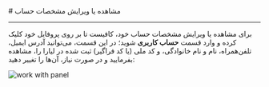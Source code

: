 

<Layout>
<Head>
<title>مستندات نحوه مشاهده یا ویرایش مشخصات حساب - لیارا</title>
<meta property="og:title" content="مستندات خدمات رایانش ابری لیارا" />
<meta property="og:description" content="مستندات مربوط به نحوه ویرایش یا مشاهده مشخصات حساب در پنل کاربری لیارا"  />
<meta property="og:image" content="https://files.liara.ir/liara/logos/liara-poster.jpg" />
</Head>
# مشاهده یا ویرایش مشخصات حساب
<hr className="mb-2" />


برای مشاهده یا ویرایش مشخصات حساب خود، کافیست تا بر روی پروفایل خود کلیک کرده و وارد قسمت
**حساب کاربری** شوید؛ در این قسمت، می‌توانید آدرس ایمیل، تلفن‌همراه، نام و نام خانوادگی، و کد ملی (یا کد فراگیر) ثبت شده در لیارا را، مشاهده بفرمایید و در صورت نیاز، آن‌ها را تغییر دهید:


<div className="h-4" />
<img src="https://files.liara.ir/liara/docs/see-user-info.gif" alt="work with panel"/>
<div className="h-4" />

</Layout>